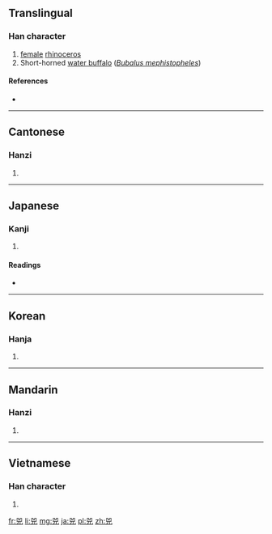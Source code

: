 ==Translingual==

===Han character===
{{Han char|rn=10|rad=儿|as=06|sn=8|four=7721<sub>7</sub>|canj=尸尸山山 (SSUU)|ids=⿱[[凹]][[儿]]}}

# [[female]] [[rhinoceros]]
# Short-horned [[water buffalo]] (''[[w:Bubalus|Bubalus mephistopheles]]'')

====References====
* {{Han ref|kx=0125.070|dkj=01369|dj=0265.100|hdz=10270.030|uh=5155|ud=20821|bh=A8E1|bd=43233}}

----

==Cantonese==

===Hanzi===
{{yue-hanzi|jyut=[[zi6]]|y=ji6}}

# {{defn|lang=yue|sort=儿06}}

----

==Japanese==

===Kanji===
{{ja-kanji|grade=|rs=儿06}}

# {{defn|lang=ja|sort=儿06}}

====Readings====
* {{ja-readings|on=[[し]] (shi), [[じ]] (ji)|kun=}}

----

==Korean==

===Hanja===
{{ko-hanja|hangeul=시|rv=si|mr=si}}

# {{defn|lang=ko|sort=儿06}}

----

==Mandarin==

===Hanzi===
{{cmn-hanzi|pin=[[sì]] ([[si4]])|wg=ssu<sup>4</sup>}}

# {{defn|lang=cmn|sort=儿06}}

----

==Vietnamese==

===Han character===
{{vi-hantu|[[hủy]], [[tỉ]]|rs=儿06}}

# {{defn|lang=vi|sort=儿06}}

[[fr:兕]]
[[li:兕]]
[[mg:兕]]
[[ja:兕]]
[[pl:兕]]
[[zh:兕]]